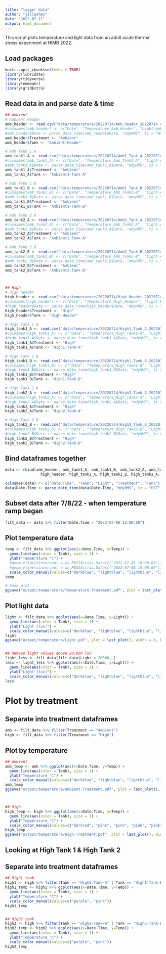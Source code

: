 ```yaml
---
title: "logger data"
author: "jillashey"
date: '2022-07-11'
output: html_document
---
```


This script plots temperature and light data from an adult acute thermal stress experiment at HIMB 2022. 

## Load packages
```r
knitr::opts_chunk$set(echo = TRUE)
library(lubridate)
library(tidyverse)
library(emmeans)
library(gridExtra)
```

## Read data in and parse date & time
```r
## Ambient
# Ambient Header
amb_header <- read.csv("data/temperature/20220714/Amb_Header_20220714.csv", sep=",", header=T, na.strings = "NA")[ ,2:4]
#colnames(amb_header) <- c("Date", "Temperature_Amb_Header", "Light-Amb_Header")
#amb_header$Date <- parse_date_time(amb_header$Date, "mdyHMS", tz = "HST")
amb_header$Treatment <- "Ambient"
amb_header$Tank <- "Ambient-Header"

# Amb Tank 1 A
amb_tank1_A <- read.csv("data/temperature/20220714/Amb1_Tank_A_20220714.csv", sep=",", header=T, na.strings = "NA")[ ,2:4]
#colnames(amb_tank1_A) <- c("Date", "Temperature_Amb_Tank1-A", "Light-Amb_Tank1-A")
#amb_tank1_A$Date <- parse_date_time(amb_tank1_A$Date, "mdyHMS", tz = "HST")
amb_tank1_A$Treatment <- "Ambient"
amb_tank1_A$Tank <- "Ambient1-Tank-A"

# Amb Tank 1 B
amb_tank1_B <- read.csv("data/temperature/20220714/Amb1_Tank_B_20220714.csv", sep=",", header=T, na.strings = "NA")[ ,2:4]
#colnames(amb_tank1_B) <- c("Date", "Temperature_Amb_Tank1-B", "Light-Amb_Tank1-B")
#amb_tank1_B$Date <- parse_date_time(amb_tank1_B$Date, "mdyHMS", tz = "HST")
amb_tank1_B$Treatment <- "Ambient"
amb_tank1_B$Tank <- "Ambient1-Tank-B"

# Amb Tank 2 A
amb_tank2_A <- read.csv("data/temperature/20220714/Amb2_Tank_A_20220714.csv", sep=",", header=T, na.strings = "NA")[ ,2:4]
#colnames(amb_tank2_A) <- c("Date", "Temperature_Amb_Tank2-A", "Light-Amb_Tank2-A")
#amb_tank2_A$Date <- parse_date_time(amb_tank2_A$Date, "mdyHMS", tz = "HST")
amb_tank2_A$Treatment <- "Ambient"
amb_tank2_A$Tank <- "Ambient2-Tank-A"

# Amb Tank 2 B
amb_tank2_B <- read.csv("data/temperature/20220714/Amb2_Tank_B_20220714.csv", sep=",", header=T, na.strings = "NA")[ ,2:4]
#colnames(amb_tank2_B) <- c("Date", "Temperature_Amb_Tank2-B", "Light-Amb_Tank2-B")
#amb_tank2_B$Date <- parse_date_time(amb_tank2_B$Date, "mdyHMS", tz = "HST")
amb_tank2_B$Treatment <- "Ambient"
amb_tank2_B$Tank <- "Ambient2-Tank-B"



## High
# High Header
high_header <- read.csv("data/temperature/20220714/High_Header_20220714.csv", sep=",", header=T, na.strings = "NA")[ ,2:4]
#colnames(high_header) <- c("Date", "Temperature_High_Header", "Light-High_Header")
#high_header$Date <- parse_date_time(high_header$Date, "mdyHMS", tz = "HST")
high_header$Treatment <- "High"
high_header$Tank <- "High-Header"

# High Tank 1 A
high_tank1_A <- read.csv("data/temperature/20220714/High1_Tank_A_20220714.csv", sep=",", header=T, na.strings = "NA")[ ,2:4]
#colnames(high_tank1_A) <- c("Date", "Temperature_High_Tank1-A", "Light-High_Tank1-A")
#high_tank1_A$Date <- parse_date_time(high_tank1_A$Date, "mdyHMS", tz = "HST")
high_tank1_A$Treatment <- "High"
high_tank1_A$Tank <- "High1-Tank-A"

# High Tank 1 B
high_tank1_B <- read.csv("data/temperature/20220714/High1_Tank_B_20220714.csv", sep=",", header=T, na.strings = "NA")[ ,2:4]
#colnames(high_tank1_B) <- c("Date", "Temperature_High_Tank1-B", "Light-High_Tank1-B")
#high_tank1_B$Date <- parse_date_time(high_tank1_B$Date, "mdyHMS", tz = "HST")
high_tank1_B$Treatment <- "High"
high_tank1_B$Tank <- "High1-Tank-B"

# High Tank 2 A
high_tank2_A <- read.csv("data/temperature/20220714/High2_Tank_A_20220714.csv", sep=",", header=T, na.strings = "NA")[ ,2:4]
#colnames(high_tank2_A) <- c("Date", "Temperature_High_Tank2-A", "Light-High_Tank2-A")
#high_tank2_A$Date <- parse_date_time(high_tank2_A$Date, "mdyHMS", tz = "HST")
high_tank2_A$Treatment <- "High"
high_tank2_A$Tank <- "High2-Tank-A"

# High Tank 2 B
high_tank2_B <- read.csv("data/temperature/20220714/High2_Tank_B_20220714.csv", sep=",", header=T, na.strings = "NA")[ ,2:4]
#colnames(high_tank2_B) <- c("Date", "Temperature_High_Tank2-B", "Light-High_Tank2-B")
#high_tank2_B$Date <- parse_date_time(high_tank2_B$Date, "mdyHMS", tz = "HST")
high_tank2_B$Treatment <- "High"
high_tank2_B$Tank <- "High2-Tank-B"
```

## Bind dataframes together 
```r
data <- rbind(amb_header, amb_tank1_A, amb_tank1_B, amb_tank2_A, amb_tank2_B,
                high_header, high_tank1_A, high_tank1_B, high_tank2_A, high_tank2_B)

colnames(data) <- c("Date.Time", "Temp", "Light", "Treatment", "Tank")
data$Date.Time <- parse_date_time(data$Date.Time, "mdyHMS", tz = "HST")
```

## Subset data after 7/8/22 - when temperature ramp began
```r
filt_data <- data %>% filter(Date.Time > "2022-07-08 12:00:00")
```

## Plot temperature data
```r
temp <- filt_data %>% ggplot(aes(x=Date.Time, y=Temp)) +
  geom_line(aes(color = Tank), size = 1) +
  ylab("Temperature °C") + 
  #geom_vline(xintercept = as.POSIXct(as.Date(c("2022-07-05 18:00:00")))) +
  #geom_vline(xintercept = as.POSIXct(as.Date(c("2022-07-08 18:00:00")))) +
  scale_color_manual(values=c("darkblue", "lightblue", "lightblue", "lightblue", "lightblue", "darkred", "pink", "pink", "pink", "pink"))
temp

# Save plot
ggsave("output/temperature/Temperature.Treatment.pdf", plot = last_plot(), width = 8, height = 4)
```

## Plot light data
```r
light <- filt_data %>% ggplot(aes(x=Date.Time, y=Light)) +
  geom_line(aes(color = Tank), size = 1) +
  ylab("Light (lux)") + 
  scale_color_manual(values=c("darkblue", "lightblue", "lightblue", "lightblue", "lightblue", "darkred", "pink", "pink", "pink", "pink"))
light
ggsave("output/temperature/Light.pdf", plot = last_plot(), width = 8, height = 4)


## Remove light values above 20,000 lux
light_less <- filt_data[filt_data$Light < 20000, ]
less <- light_less %>% ggplot(aes(x=Date.Time, y=Light)) +
  geom_line(aes(color = Tank), size = 1) +
  ylab("Light (lux)") + 
  scale_color_manual(values=c("darkblue", "lightblue", "lightblue", "lightblue", "lightblue", "darkred", "pink", "pink", "pink", "pink"))
less
```


# Plot by treatment

## Separate into treatment dataframes 
```r
amb <- filt_data %>% filter(Treatment == "Ambient")
high <- filt_data %>% filter(Treatment == "High")
```

## Plot by temperature 
```r
## Ambient 
amb_temp <- amb %>% ggplot(aes(x=Date.Time, y=Temp)) +
  geom_line(aes(color = Tank), size = 1) +
  ylab("Temperature °C") + 
  scale_color_manual(values=c("darkblue", "lightblue", "lightblue", "lightblue", "lightblue"))
amb_temp
ggsave("output/temperature/Ambient.Treatment.pdf", plot = last_plot(), width = 8, height = 4)



## High
high_temp <- high %>% ggplot(aes(x=Date.Time, y=Temp)) +
  geom_line(aes(color = Tank), size = 1) +
  ylab("Temperature °C") + 
  scale_color_manual(values=c("darkred", "pink", "pink", "pink", "pink"))
high_temp
ggsave("output/temperature/High.Treatment.pdf", plot = last_plot(), width = 8, height = 4)

```

## Looking at High Tank 1 & High Tank 2
## Separate into treatment dataframes 
```r
## High1 tank
high1 <- high %>% filter(Tank == "High1-Tank-A" | Tank == "High1-Tank-B")
high1_temp <- high1 %>% ggplot(aes(x=Date.Time, y=Temp)) +
  geom_line(aes(color = Tank), size = 1) +
  ylab("Temperature °C") + 
  scale_color_manual(values=c("purple", "pink"))
high1_temp


## High2 tank
high2 <- high %>% filter(Tank == "High2-Tank-A" | Tank == "High2-Tank-B")
high2_temp <- high2 %>% ggplot(aes(x=Date.Time, y=Temp)) +
  geom_line(aes(color = Tank), size = 1) +
  ylab("Temperature °C") + 
  scale_color_manual(values=c("purple", "pink"))
high2_temp
```





